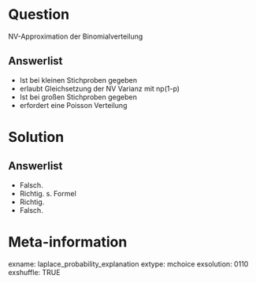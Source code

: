 Question 
======== 

 NV-Approximation der Binomialverteilung

Answerlist
----------

* Ist bei kleinen Stichproben gegeben
* erlaubt Gleichsetzung der NV Varianz mit np(1-p)
* Ist bei großen Stichproben gegeben
* erfordert eine Poisson Verteilung



Solution
========

Answerlist
----------

* Falsch. 
* Richtig. s. Formel
* Richtig. 
* Falsch. 

Meta-information
================
exname: laplace_probability_explanation
extype: mchoice 
exsolution: 0110
exshuffle: TRUE
